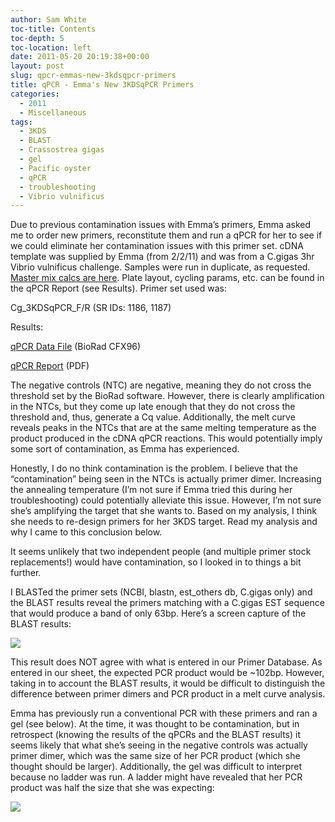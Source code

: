 ```yaml
---
author: Sam White
toc-title: Contents
toc-depth: 5
toc-location: left
date: 2011-05-20 20:19:38+00:00
layout: post
slug: qpcr-emmas-new-3kdsqpcr-primers
title: qPCR - Emma's New 3KDSqPCR Primers
categories:
  - 2011
  - Miscellaneous
tags:
  - 3KDS
  - BLAST
  - Crassostrea gigas
  - gel
  - Pacific oyster
  - qPCR
  - troubleshooting
  - Vibrio vulnificus
---
```


Due to previous contamination issues with Emma's primers, Emma asked me to order new primers, reconstitute them and run a qPCR for her to see if we could eliminate her contamination issues with this primer set. cDNA template was supplied by Emma (from 2/2/11) and was from a C.gigas 3hr Vibrio vulnificus challenge. Samples were run in duplicate, as requested. [Master mix calcs are here](https://eagle.fish.washington.edu/Arabidopsis/Notebook%20Workup%20Files/20110520-01.jpg). Plate layout, cycling params, etc. can be found in the qPCR Report (see Results). Primer set used was:

Cg_3KDSqPCR_F/R (SR IDs: 1186, 1187)

Results:

[ qPCR Data File](https://eagle.fish.washington.edu/Arabidopsis/qPCR/CFX96/Roberts%20Lab_2011-05-20%2009-51-14_CC009827.pcrd) (BioRad CFX96)

[ qPCR Report](https://eagle.fish.washington.edu/Arabidopsis/qPCR/CFX96/Roberts%20Lab_2011-05-20%2009-51-14_CC009827.pdf) (PDF)

The negative controls (NTC) are negative, meaning they do not cross the threshold set by the BioRad software. However, there is clearly amplification in the NTCs, but they come up late enough that they do not cross the threshold and, thus, generate a Cq value. Additionally, the melt curve reveals peaks in the NTCs that are at the same melting temperature as the product produced in the cDNA qPCR reactions. This would potentially imply some sort of contamination, as Emma has experienced.

Honestly, I do no think contamination is the problem. I believe that the "contamination" being seen in the NTCs is actually primer dimer. Increasing the annealing temperature (I'm not sure if Emma tried this during her troubleshooting) could potentially alleviate this issue. However, I'm not sure she's amplifying the target that she wants to. Based on my analysis, I think she needs to re-design primers for her 3KDS target. Read my analysis and why I came to this conclusion below.

It seems unlikely that two independent people (and multiple primer stock replacements!) would have contamination, so I looked in to things a bit further.

I BLASTed the primer sets (NCBI, blastn, est_others db, C.gigas only) and the BLAST results reveal the primers matching with a C.gigas EST sequence that would produce a band of only 63bp. Here's a screen capture of the BLAST results:

![](https://eagle.fish.washington.edu/Arabidopsis/20110520%203KDS%20Primer%20BLAST.png)

This result does NOT agree with what is entered in our Primer Database. As entered in our sheet, the expected PCR product would be ~102bp. However, taking in to account the BLAST results, it would be difficult to distinguish the difference between primer dimers and PCR product in a melt curve analysis.

Emma has previously run a conventional PCR with these primers and ran a gel (see below). At the time, it was thought to be contamination, but in retrospect (knowing the results of the qPCRs and the BLAST results) it seems likely that what she's seeing in the negative controls was actually primer dimer, which was the same size of her PCR product (which she thought should be larger). Additionally, the gel was difficult to interpret because no ladder was run. A ladder might have revealed that her PCR product was half the size that she was expecting:

![](https://img.skitch.com/20110429-nqk65dm89m3ceqpm9672a5q1jj.jpg)

